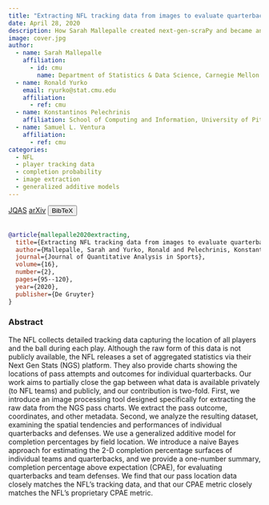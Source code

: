 ```yaml
---
title: "Extracting NFL tracking data from images to evaluate quarterbacks and pass defenses"
date: April 28, 2020
description: How Sarah Mallepalle created next-gen-scraPy and became an NFL inspiration
image: cover.jpg
author:
  - name: Sarah Mallepalle
    affiliation:
      - id: cmu
        name: Department of Statistics & Data Science, Carnegie Mellon University
  - name: Ronald Yurko
    email: ryurko@stat.cmu.edu
    affiliation:
      - ref: cmu
  - name: Konstantinos Pelechrinis
    affiliation: School of Computing and Information, University of Pittsburgh
  - name: Samuel L. Ventura
    affiliation:
      - ref: cmu
categories:
  - NFL
  - player tracking data
  - completion probability
  - image extraction
  - generalized additive models
---
```


<a href="https://www.degruyter.com/document/doi/10.1515/jqas-2019-0052/html?lang=en" target="_blank" rel="noopener noreferrer" class="bi-bank btn btn-primary" role="button"> JQAS</a>
<a href="https://arxiv.org/abs/1906.03339" target="_blank" rel="noopener noreferrer" class="bi-file-earmark-text-fill btn btn-warning" role="button"> arXiv</a>
<!-- BibTeX -->
<button class="btn btn-info" type="button" data-bs-toggle="collapse" data-bs-target="#mallepalle2020extracting" aria-expanded="false" aria-controls="mallepalle2020extracting">
  BibTeX
</button>
<div class="collapse" id="mallepalle2020extracting">
  <br>
  <div class="card card-body">
```bibtex
@article{mallepalle2020extracting,
  title={Extracting NFL tracking data from images to evaluate quarterbacks and pass defenses},
  author={Mallepalle, Sarah and Yurko, Ronald and Pelechrinis, Konstantinos and Ventura, Samuel L},
  journal={Journal of Quantitative Analysis in Sports},
  volume={16},
  number={2},
  pages={95--120},
  year={2020},
  publisher={De Gruyter}
}
```
  </div>
</div>


### Abstract

The NFL collects detailed tracking data capturing the location of all players and the ball during each play. Although the raw form of this data is not publicly available, the NFL releases a set of aggregated statistics via their Next Gen Stats (NGS) platform. They also provide charts showing the locations of pass attempts and outcomes for individual quarterbacks. Our work aims to partially close the gap between what data is available privately (to NFL teams) and publicly, and our contribution is two-fold. First, we introduce an image processing tool designed specifically for extracting the raw data from the NGS pass charts. We extract the pass outcome, coordinates, and other metadata. Second, we analyze the resulting dataset, examining the spatial tendencies and performances of individual quarterbacks and defenses. We use a generalized additive model for completion percentages by field location. We introduce a naive Bayes approach for estimating the 2-D completion percentage surfaces of individual teams and quarterbacks, and we provide a one-number summary, completion percentage above expectation (CPAE), for evaluating quarterbacks and team defenses. We find that our pass location data closely matches the NFL’s tracking data, and that our CPAE metric closely matches the NFL’s proprietary CPAE metric.

